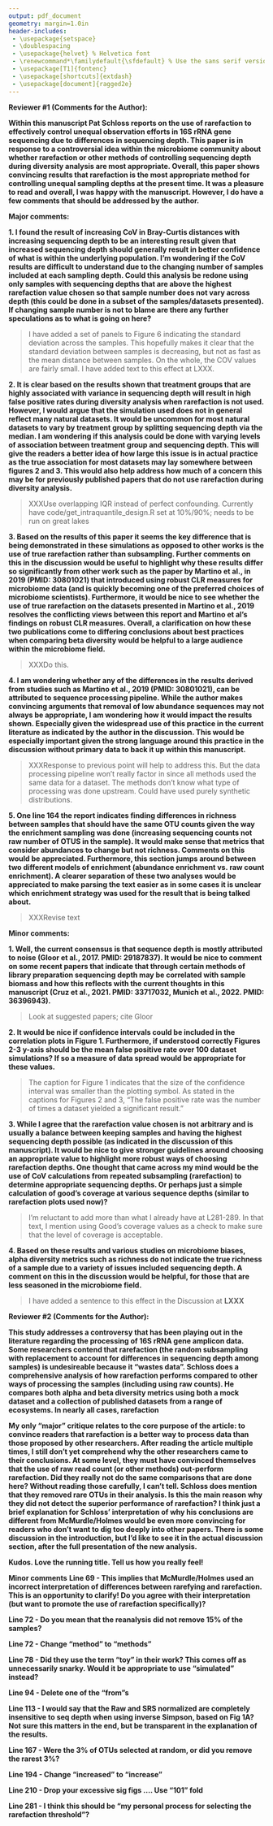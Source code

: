 ```yaml
---
output: pdf_document
geometry: margin=1.0in
header-includes:
 - \usepackage{setspace}
 - \doublespacing
 - \usepackage{helvet} % Helvetica font
 - \renewcommand*\familydefault{\sfdefault} % Use the sans serif version of the font
 - \usepackage[T1]{fontenc}
 - \usepackage[shortcuts]{extdash}
 - \usepackage[document]{ragged2e}
---
```


\raggedright

**Reviewer #1 (Comments for the Author):**

**Within this manuscript Pat Schloss reports on the use of rarefaction to effectively control unequal observation efforts in 16S rRNA gene sequencing due to differences in sequencing depth. This paper is in response to a controversial idea within the microbiome community about whether rarefaction or other methods of controlling sequencing depth during diversity analysis are most appropriate. Overall, this paper shows convincing results that rarefaction is the most appropriate method for controlling unequal sampling depths at the present time. It was a pleasure to read and overall, I was happy with the manuscript. However, I do have a few comments that should be addressed by the author.**

**Major comments:**

**1. I found the result of increasing CoV in Bray-Curtis distances with increasing sequencing depth to be an interesting result given that increased sequencing depth should generally result in better confidence of what is within the underlying population. I'm wondering if the CoV results are difficult to understand due to the changing number of samples included at each sampling depth. Could this analysis be redone using only samples with sequencing depths that are above the highest rarefaction value chosen so that sample number does not vary across depth (this could be done in a subset of the samples/datasets presented). If changing sample number is not to blame are there any further speculations as to what is going on here?**

> I have added a set of panels to Figure 6 indicating the standard deviation across the samples. This hopefully makes it clear that the standard deviation between samples is decreasing, but not as fast as the mean distance between samples. On the whole, the COV values are fairly small. I have added text to this effect at LXXX.


**2. It is clear based on the results shown that treatment groups that are highly associated with variance in sequencing depth will result in high false positive rates during diversity analysis when rarefaction is not used. However, I would argue that the simulation used does not in general reflect many natural datasets. It would be uncommon for most natural datasets to vary by treatment group by splitting sequencing depth via the median. I am wondering if this analysis could be done with varying levels of association between treatment group and sequencing depth. This will give the readers a better idea of how large this issue is in actual practice as the true association for most datasets may lay somewhere between figures 2 and 3. This would also help address how much of a concern this may be for previously published papers that do not use rarefaction during diversity analysis.**

> XXXUse overlapping IQR instead of perfect confounding.
> Currently have code/get_intraquantile_design.R set at 10%/90%; needs to be run
> on great lakes


**3. Based on the results of this paper it seems the key difference that is being demonstrated in these simulations as opposed to other works is the use of true rarefaction rather than subsampling. Further comments on this in the discussion would be useful to highlight why these results differ so significantly from other work such as the paper by Martino et al., in 2019 (PMID: 30801021) that introduced using robust CLR measures for microbiome data (and is quickly becoming one of the preferred choices of microbiome scientists). Furthermore, it would be nice to see whether the use of true rarefaction on the datasets presented in Martino et al., 2019 resolves the conflicting views between this report and Martino et al's findings on robust CLR measures. Overall, a clarification on how these two publications come to differing conclusions about best practices when comparing beta diversity would be helpful to a large audience within the microbiome field.**

> XXXDo this.


**4. I am wondering whether any of the differences in the results derived from studies such as Martino et al., 2019 (PMID: 30801021), can be attributed to sequence processing pipeline. While the author makes convincing arguments that removal of low abundance sequences may not always be appropriate, I am wondering how it would impact the results shown. Especially given the widespread use of this practice in the current literature as indicated by the author in the discussion. This would be especially important given the strong language around this practice in the discussion without primary data to back it up within this manuscript.**

> XXXResponse to previous point will help to address this. But the data processing pipeline won't really factor in since all methods used the same data for a dataset. The methods don't know what type of processing was done upstream. Could have used purely synthetic distributions.


**5. One line 164 the report indicates finding differences in richness between samples that should have the same OTU counts given the way the enrichment sampling was done (increasing sequencing counts not raw number of OTUS in the sample). It would make sense that metrics that consider abundances to change but not richness. Comments on this would be appreciated. Furthermore, this section jumps around between two different models of enrichment (abundance enrichment vs. raw count enrichment). A clearer separation of these two analyses would be appreciated to make parsing the text easier as in some cases it is unclear which enrichment strategy was used for the result that is being talked about.**

> XXXRevise text

**Minor comments:**

**1. Well, the current consensus is that sequence depth is mostly attributed to noise (Gloor et al., 2017. PMID: 29187837). It would be nice to comment on some recent papers that indicate that through certain methods of library preparation sequencing depth may be correlated with sample biomass and how this reflects with the current thoughts in this manuscript (Cruz et al., 2021. PMID: 33717032, Munich et al., 2022. PMID: 36396943).**

> Look at suggested papers; cite Gloor



**2. It would be nice if confidence intervals could be included in the correlation plots in Figure 1. Furthermore, if understood correctly Figures 2-3 y-axis should be the mean false positive rate over 100 dataset simulations? If so a measure of data spread would be appropriate for these values.**

> The caption for Figure 1 indicates that the size of the confidence interval was smaller than the plotting symbol. As stated in the captions for Figures 2 and 3, "The false positive rate was the number of times a dataset yielded a significant result."


**3. While I agree that the rarefaction value chosen is not arbitrary and is usually a balance between keeping samples and having the highest sequencing depth possible (as indicated in the discussion of this manuscript). It would be nice to give stronger guidelines around choosing an appropriate value to highlight more robust ways of choosing rarefaction depths. One thought that came across my mind would be the use of CoV calculations from repeated subsampling (rarefaction) to determine appropriate sequencing depths. Or perhaps just a simple calculation of good's coverage at various sequence depths (similar to rarefaction plots used now)?**

> I'm reluctant to add more than what I already have at L281-289. In that text, I mention using Good's coverage values as a check to make sure that the level of coverage is acceptable.


**4. Based on these results and various studies on microbiome biases, alpha diversity metrics such as richness do not indicate the true richness of a sample due to a variety of issues included sequencing depth. A comment on this in the discussion would be helpful, for those that are less seasoned in the microbiome field.**

> I have added a sentence to this effect in the Discussion at **LXXX**


**Reviewer #2 (Comments for the Author):**

**This study addresses a controversy that has been playing out in the literature regarding the processing of 16S rRNA gene amplicon data. Some researchers contend that rarefaction (the random subsampling with replacement to account for differences in sequencing depth among samples) is undesireable because it "wastes data". Schloss does a comprehensive analysis of how rarefaction performs compared to other ways of processing the samples (including using raw counts). He compares both alpha and beta diversity metrics using both a mock dataset and a collection of published datasets from a range of ecosystems. In nearly all cases, rarefaction**

**My only "major" critique relates to the core purpose of the article: to convince readers that rarefaction is a better way to process data than those proposed by other researchers. After reading the article multiple times, I still don't yet comprehend why the other researchers came to their conclusions. At some level, they must have convinced themselves that the use of raw read count (or other methods) out-perform rarefaction. Did they really not do the same comparisons that are done here? Without reading those carefully, I can't tell. Schloss does mention that they removed rare OTUs in their analysis. Is this the main reason why they did not detect the superior performance of rarefaction? I think just a brief explanation for Schloss' interpretation of why his conclusions are different from McMurdle/Holmes would be even more convincing for readers who don't want to dig too deeply into other papers. There is some discussion in the introduction, but I'd like to see it in the actual discussion section, after the full presentation of the new analysis.**

**Kudos. Love the running title. Tell us how you really feel!**


**Minor comments**
**Line 69 - This implies that McMurdle/Holmes used an incorrect interpretation of differences between rarefying and rarefaction. This is an opportunity to clarify! Do you agree with their interpretation (but want to promote the use of rarefaction specifically)?**

**Line 72 - Do you mean that the reanalysis did not remove 15% of the samples?**

**Line 72 - Change "method" to "methods"**

**Line 78 - Did they use the term "toy" in their work? This comes off as unnecessarily snarky. Would it be appropriate to use "simulated" instead?**

**Line 94 - Delete one of the "from"s**

**Line 113 - I would say that the Raw and SRS normalized are completely insensitive to seq depth when using inverse Simpson, based on Fig 1A? Not sure this matters in the end, but be transparent in the explanation of the results.**

**Line 167 - Were the 3% of OTUs selected at random, or did you remove the rarest 3%?**

**Line 194 - Change "increased" to "increase"**

**Line 210 - Drop your excessive sig figs .... Use "101" fold**

**Line 281 - I think this should be "my personal process for selecting the rarefaction threshold"?**

